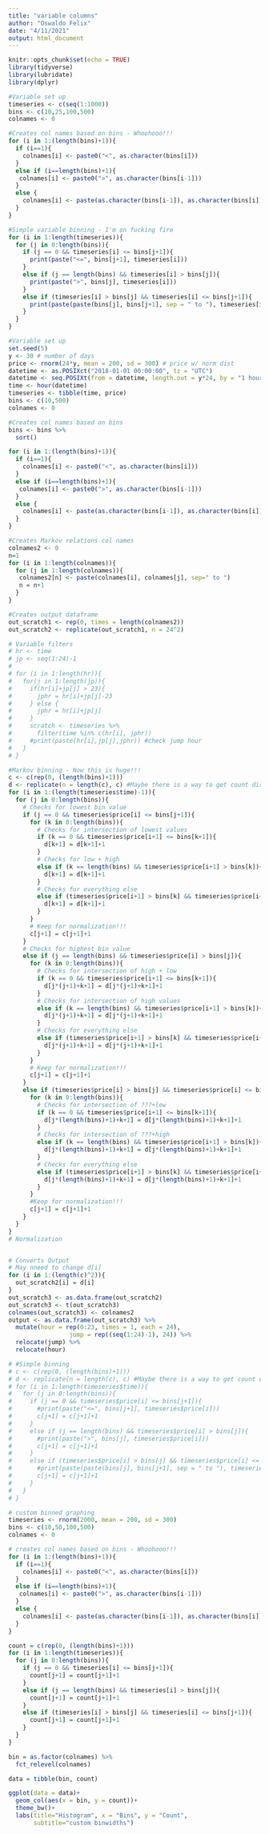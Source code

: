 ```yaml
---
title: "variable columns"
author: "Oswaldo Felix"
date: "4/11/2021"
output: html_document
---
```


```r
knitr::opts_chunk$set(echo = TRUE)
library(tidyverse)
library(lubridate)
library(dplyr)
```

```r
#Variable set up
timeseries <- c(seq(1:1000))
bins <- c(10,25,100,500)
colnames <- 0

#Creates col names based on bins - Whoohooo!!!
for (i in 1:(length(bins)+1)){
  if (i==1){
    colnames[i] <- paste0("<", as.character(bins[i]))
  }
  else if (i==length(bins)+1){
   colnames[i] <- paste0(">", as.character(bins[i-1])) 
  }
  else {
    colnames[i] <- paste(as.character(bins[i-1]), as.character(bins[i]), sep="-")
  }
}

#Simple variable binning - I'm on fucking fire
for (i in 1:length(timeseries)){
  for (j in 0:length(bins)){
    if (j == 0 && timeseries[i] <= bins[j+1]){
      print(paste("<=", bins[j+1], timeseries[i]))
    }
    else if (j == length(bins) && timeseries[i] > bins[j]){
      print(paste(">", bins[j], timeseries[i]))
    }
    else if (timeseries[i] > bins[j] && timeseries[i] <= bins[j+1]){
      print(paste(paste(bins[j], bins[j+1], sep = " to "), timeseries[i]))
    }
  }
}

```

```r
#Variable set up
set.seed(5)
y <- 30 # number of days
price <- rnorm(24*y, mean = 200, sd = 300) # price w/ norm dist
datetime <- as.POSIXct("2018-01-01 00:00:00", tz = "UTC")
datetime <- seq.POSIXt(from = datetime, length.out = y*24, by = "1 hour")
time <- hour(datetime)
timeseries <- tibble(time, price) 
bins <- c(10,500)
colnames <- 0

#Creates col names based on bins
bins <- bins %>% 
  sort()

for (i in 1:(length(bins)+1)){
  if (i==1){
    colnames[i] <- paste0("<", as.character(bins[i]))
  }
  else if (i==length(bins)+1){
   colnames[i] <- paste0(">", as.character(bins[i-1])) 
  }
  else {
    colnames[i] <- paste(as.character(bins[i-1]), as.character(bins[i]), sep="-")
  }
}

#Creates Markov relations col names
colnames2 <- 0
n=1
for (i in 1:length(colnames)){
  for (j in 1:length(colnames)){
   colnames2[n] <- paste(colnames[i], colnames[j], sep=" to ")
   n = n+1
  }
}

#Creates output dataframe
out_scratch1 <- rep(0, times = length(colnames2))
out_scratch2 <- replicate(out_scratch1, n = 24^2)

# Variable filters
# hr <- time
# jp <- seq(1:24)-1
# 
# for (i in 1:length(hr)){
#   for(j in 1:length(jp)){
#     if(hr[i]+jp[j] > 23){
#       jphr = hr[i]+jp[j]-23
#     } else {
#       jphr = hr[i]+jp[j]
#     }
#     scratch <- timeseries %>% 
#       filter(time %in% c(hr[i], jphr))
#     #print(paste(hr[i],jp[j],jphr)) #check jump hour
#   }
# }

#Markov binning - Now this is huge!!!
c <- c(rep(0, (length(bins)+1)))
d <- replicate(n = length(c), c) #Maybe there is a way to get count directly into colnames 2
for (i in 1:(length(timeseries$time)-1)){
  for (j in 0:length(bins)){
    # Checks for lowest bin value
    if (j == 0 && timeseries$price[i] <= bins[j+1]){
      for (k in 0:length(bins)){
        # Checks for intersection of lowest values
        if (k == 0 && timeseries$price[i+1] <= bins[k+1]){
          d[k+1] = d[k+1]+1
        }
        # Checks for low + high
        else if (k == length(bins) && timeseries$price[i+1] > bins[k]){
          d[k+1] = d[k+1]+1
        }
        # Checks for everything else
        else if (timeseries$price[i+1] > bins[k] && timeseries$price[i+1] <= bins[k+1]){
          d[k+1] = d[k+1]+1
        }
      }
      # Keep for normalization!!!
      c[j+1] = c[j+1]+1
    }
    # Checks for highest bin value
    else if (j == length(bins) && timeseries$price[i] > bins[j]){
      for (k in 0:length(bins)){
        # Checks for intersection of high + low
        if (k == 0 && timeseries$price[i+1] <= bins[k+1]){
          d[j*(j+1)+k+1] = d[j*(j+1)+k+1]+1
        }
        # Checks for intersection of high values
        else if (k == length(bins) && timeseries$price[i+1] > bins[k]){
          d[j*(j+1)+k+1] = d[j*(j+1)+k+1]+1
        }
        # Checks for everything else
        else if (timeseries$price[i+1] > bins[k] && timeseries$price[i+1] <= bins[k+1]){
          d[j*(j+1)+k+1] = d[j*(j+1)+k+1]+1
        }
      }
      # Keep for normalization!!!
      c[j+1] = c[j+1]+1
    }
    else if (timeseries$price[i] > bins[j] && timeseries$price[i] <= bins[j+1]){
      for (k in 0:length(bins)){
        # Checks for intersection of ???+low
        if (k == 0 && timeseries$price[i+1] <= bins[k+1]){
          d[j*(length(bins)+1)+k+1] = d[j*(length(bins)+1)+k+1]+1
        }
        # Checks for intersection of ???+high
        else if (k == length(bins) && timeseries$price[i+1] > bins[k]){
          d[j*(length(bins)+1)+k+1] = d[j*(length(bins)+1)+k+1]+1
        }
        # Checks for everything else
        else if (timeseries$price[i+1] > bins[k] && timeseries$price[i+1] <= bins[k+1]){
          d[j*(length(bins)+1)+k+1] = d[j*(length(bins)+1)+k+1]+1
        }
      }
      #Keep for normalization!!!
      c[j+1] = c[j+1]+1
    }
  }
}
# Normalization


# Converts Output
# May nneed to change d[i]
for (i in 1:(length(c)^2)){
  out_scratch2[i] = d[i]
}
out_scratch3 <- as.data.frame(out_scratch2)
out_scratch3 <- t(out_scratch3)
colnames(out_scratch3) <- colnames2
output <- as.data.frame(out_scratch3) %>% 
  mutate(hour = rep(0:23, times = 1, each = 24),
                 jump = rep((seq(1:24)-1), 24)) %>% 
  relocate(jump) %>% 
  relocate(hour)

# #Simple binning
# c <- c(rep(0, (length(bins)+1)))
# d <- replicate(n = length(c), c) #Maybe there is a way to get count directly into colnames 2
# for (i in 1:length(timeseries$time)){
#   for (j in 0:length(bins)){
#     if (j == 0 && timeseries$price[i] <= bins[j+1]){
#       #print(paste("<=", bins[j+1], timeseries$price[i]))
#       c[j+1] = c[j+1]+1
#     }
#     else if (j == length(bins) && timeseries$price[i] > bins[j]){
#       #print(paste(">", bins[j], timeseries$price[i]))
#       c[j+1] = c[j+1]+1
#     }
#     else if (timeseries$price[i] > bins[j] && timeseries$price[i] <= bins[j+1]){
#       #print(paste(paste(bins[j], bins[j+1], sep = " to "), timeseries$price[i]))
#       c[j+1] = c[j+1]+1
#     }
#   }
# }

```

```r
# custom binned graphing
timeseries <- rnorm(2000, mean = 200, sd = 300)
bins <- c(10,50,100,500)
colnames <- 0

# creates col names based on bins - Whoohooo!!!
for (i in 1:(length(bins)+1)){
  if (i==1){
    colnames[i] <- paste0("<", as.character(bins[i]))
  }
  else if (i==length(bins)+1){
   colnames[i] <- paste0(">", as.character(bins[i-1])) 
  }
  else {
    colnames[i] <- paste(as.character(bins[i-1]), as.character(bins[i]), sep="-")
  }
}

count = c(rep(0, (length(bins)+1)))
for (i in 1:length(timeseries)){
  for (j in 0:length(bins)){
    if (j == 0 && timeseries[i] <= bins[j+1]){
      count[j+1] = count[j+1]+1
    }
    else if (j == length(bins) && timeseries[i] > bins[j]){
      count[j+1] = count[j+1]+1
    }
    else if (timeseries[i] > bins[j] && timeseries[i] <= bins[j+1]){
      count[j+1] = count[j+1]+1
    }
  }
}

bin = as.factor(colnames) %>% 
  fct_relevel(colnames)

data = tibble(bin, count)

ggplot(data = data)+
  geom_col(aes(x = bin, y = count))+
  theme_bw()+
  labs(title="Histogram", x = "Bins", y = "Count",
       subtitle="custom binwidths")

```


